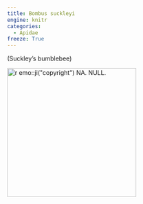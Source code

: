 ```yaml
---
title: Bombus suckleyi
engine: knitr
categories:
  - Apidae
freeze: True
---
```

(Suckley's bumblebee)

[![`r emo::ji("copyright")` NA. NULL.](/files/no_bee.png){height=300}](NA)
